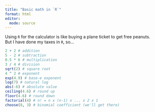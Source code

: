 ```yaml
---
title: "Basic math in `R`"
format: html
editor: 
  mode: source
---
```


Using `R` for the calculator is like buying a plane ticket to get free peanuts. But I have done my taxes in `R`, so...

```r
2 + 2 # addition
5 - 2 # subtraction
0.5 * 6 # multiplication
3 / 4 # division
sqrt(2) # square root
4 ^ 2 # exponent
exp(4.9) # base-e exponent
log(7) # natural log
abs(-6) # absolute value
ceiling(4.6) # round up
floor(4.6) # round down
factorial(4) # n! = n x (n-1) x ... x 2 x 1
choose(8, 3) # binomial coefficient (we'll get there)
```
